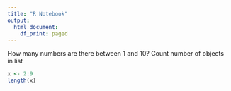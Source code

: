 ```yaml
---
title: "R Notebook"
output:
  html_document:
    df_print: paged
---
```


How many numbers are there between 1 and 10? 
Count number of objects in list
```r
x <- 2:9
length(x)
```